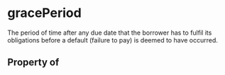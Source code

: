   

# gracePeriod

The period of time after any due date that the borrower has to fulfil its obligations before a default (failure to pay) is deemed to have occurred.

## Property of



